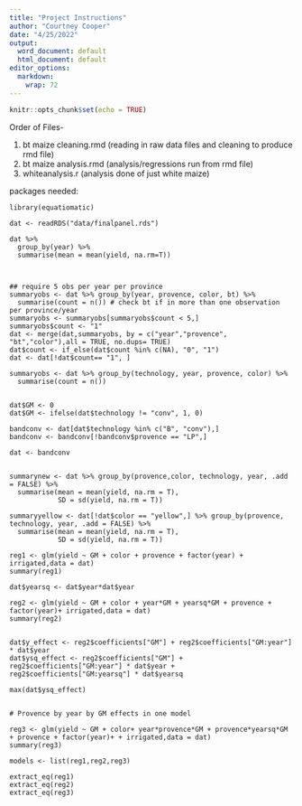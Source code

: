 ```yaml
---
title: "Project Instructions"
author: "Courtney Cooper"
date: "4/25/2022"
output:
  word_document: default
  html_document: default
editor_options:
  markdown:
    wrap: 72
---
```


```r
knitr::opts_chunk$set(echo = TRUE)
```

Order of Files-

1.  bt maize cleaning.rmd (reading in raw data files and cleaning to
    produce rmd file)
2.  bt maize analysis.rmd (analysis/regressions run from rmd file)
3.  whiteanalysis.r (analysis done of just white maize)

packages needed:

```equations
library(equatiomatic)

dat <- readRDS("data/finalpanel.rds")

dat %>%
  group_by(year) %>%
  summarise(mean = mean(yield, na.rm=T))



## require 5 obs per year per province
summaryobs <- dat %>% group_by(year, provence, color, bt) %>%
  summarise(count = n()) # check bt if in more than one observation per province/year
summaryobs <- summaryobs[summaryobs$count < 5,]
summaryobs$count <- "1"
dat <- merge(dat,summaryobs, by = c("year","provence", "bt","color"),all = TRUE, no.dups= TRUE)
dat$count <- if_else(dat$count %in% c(NA), "0", "1")
dat <- dat[!dat$count== "1", ]

summaryobs <- dat %>% group_by(technology, year, provence, color) %>%
  summarise(count = n())


dat$GM <- 0
dat$GM <- ifelse(dat$technology != "conv", 1, 0)

bandconv <- dat[dat$technology %in% c("B", "conv"),]
bandconv <- bandconv[!bandconv$provence == "LP",]

dat <- bandconv


summarynew <- dat %>% group_by(provence,color, technology, year, .add = FALSE) %>% 
  summarise(mean = mean(yield, na.rm = T), 
            SD = sd(yield, na.rm = T))

summaryyellow <- dat[!dat$color == "yellow",] %>% group_by(provence, technology, year, .add = FALSE) %>% 
  summarise(mean = mean(yield, na.rm = T), 
            SD = sd(yield, na.rm = T))

reg1 <- glm(yield ~ GM + color + provence + factor(year) + irrigated,data = dat)
summary(reg1)

dat$yearsq <- dat$year*dat$year

reg2 <- glm(yield ~ GM + color + year*GM + yearsq*GM + provence + factor(year)+ irrigated,data = dat)
summary(reg2)


dat$y_effect <- reg2$coefficients["GM"] + reg2$coefficients["GM:year"] * dat$year
dat$ysq_effect <- reg2$coefficients["GM"] + reg2$coefficients["GM:year"] * dat$year + reg2$coefficients["GM:yearsq"] * dat$yearsq

max(dat$ysq_effect)


# Provence by year by GM effects in one model

reg3 <- glm(yield ~ GM + color+ year*provence*GM + provence*yearsq*GM + provence + factor(year)+ + irrigated,data = dat)
summary(reg3)

models <- list(reg1,reg2,reg3)

extract_eq(reg1)
extract_eq(reg2)
extract_eq(reg3)

```



